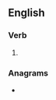 ==English==

===Verb===
{{head|en|verb form}}

# {{en-third-person singular of|rationalize}}

===Anagrams===
* {{anagrams|en|a=aaeiilnorstz|realizations}}